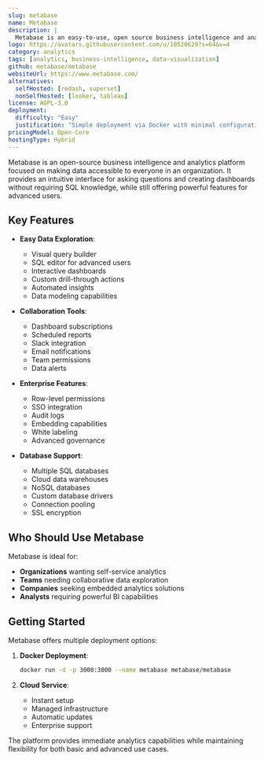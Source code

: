 ```yaml
---
slug: metabase
name: Metabase
description: |
  Metabase is an easy-to-use, open source business intelligence and analytics platform that lets anyone in your organization ask questions and learn from data through a simple interface.
logo: https://avatars.githubusercontent.com/u/10520629?s=64&v=4
category: analytics
tags: [analytics, business-intelligence, data-visualization]
github: metabase/metabase
websiteUrl: https://www.metabase.com/
alternatives:
  selfHosted: [redash, superset]
  nonSelfHosted: [looker, tableau]
license: AGPL-3.0
deployment:
  difficulty: "Easy"
  justification: "Simple deployment via Docker with minimal configuration required. Cloud version available for instant setup."
pricingModel: Open-Core
hostingType: Hybrid
---
```


Metabase is an open-source business intelligence and analytics platform focused on making
data accessible to everyone in an organization. It provides an intuitive interface
for asking questions and creating dashboards without requiring SQL knowledge, while
still offering powerful features for advanced users.

## Key Features

- **Easy Data Exploration**:

  - Visual query builder
  - SQL editor for advanced users
  - Interactive dashboards
  - Custom drill-through actions
  - Automated insights
  - Data modeling capabilities

- **Collaboration Tools**:

  - Dashboard subscriptions
  - Scheduled reports
  - Slack integration
  - Email notifications
  - Team permissions
  - Data alerts

- **Enterprise Features**:

  - Row-level permissions
  - SSO integration
  - Audit logs
  - Embedding capabilities
  - White labeling
  - Advanced governance

- **Database Support**:
  - Multiple SQL databases
  - Cloud data warehouses
  - NoSQL databases
  - Custom database drivers
  - Connection pooling
  - SSL encryption

## Who Should Use Metabase

Metabase is ideal for:

- **Organizations** wanting self-service analytics
- **Teams** needing collaborative data exploration
- **Companies** seeking embedded analytics solutions
- **Analysts** requiring powerful BI capabilities

## Getting Started

Metabase offers multiple deployment options:

1. **Docker Deployment**:

   ```bash
   docker run -d -p 3000:3000 --name metabase metabase/metabase
   ```

2. **Cloud Service**:
   - Instant setup
   - Managed infrastructure
   - Automatic updates
   - Enterprise support

The platform provides immediate analytics capabilities while maintaining
flexibility for both basic and advanced use cases.
